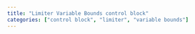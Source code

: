```yaml
---
title: "Limiter Variable Bounds control block"
categories: ["control block", "limiter", "variable bounds"]
--- 
```

